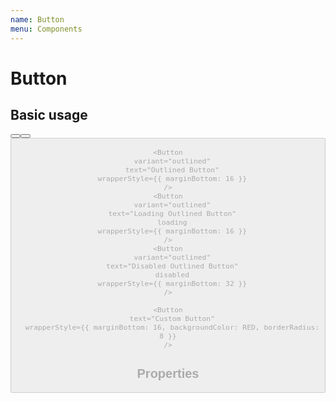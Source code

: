 ```yaml
---
name: Button
menu: Components
---
```



# Button

## Basic usage

<Playground>
  <IPhoneX screenStyle={{ padding: 16, paddingTop: 48 }}>
    <Button
      text="Filled Button"
      wrapperStyle={{ marginBottom: 16 }}
    />
    <Button
      text="Loading Filled Button"
      loading
      wrapperStyle={{ marginBottom: 16 }}
    />
    <Button
      text="Disabled Filled Button"
      disabled
      wrapperStyle={{ marginBottom: 32 }}
    />

    <Button
      variant="outlined"
      text="Outlined Button"
      wrapperStyle={{ marginBottom: 16 }}
    />
    <Button
      variant="outlined"
      text="Loading Outlined Button"
      loading
      wrapperStyle={{ marginBottom: 16 }}
    />
    <Button
      variant="outlined"
      text="Disabled Outlined Button"
      disabled
      wrapperStyle={{ marginBottom: 32 }}
    />

    <Button
      text="Custom Button"
      wrapperStyle={{ marginBottom: 16, backgroundColor: RED, borderRadius: 8 }}
    />
  </IPhoneX>
</Playground>

## Properties

<Props of={Button} />

